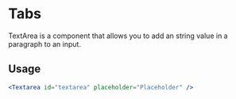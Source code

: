 
<Meta title="components/Text Area" />

# Tabs

TextArea is a component that allows you to add an string value in a paragraph to an input.

## Usage


```jsx
<Textarea id="textarea" placeholder="Placeholder" />
```
